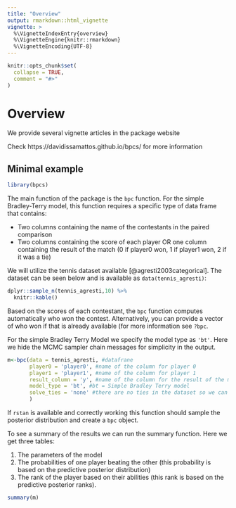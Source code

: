 ```yaml
---
title: "Overview"
output: rmarkdown::html_vignette
vignette: >
  %\VignetteIndexEntry{overview}
  %\VignetteEngine{knitr::rmarkdown}
  %\VignetteEncoding{UTF-8}
---
```


```r
knitr::opts_chunk$set(
  collapse = TRUE,
  comment = "#>"
)
```

# Overview

We provide several vignette articles in the package website

Check https://davidissamattos.github.io/bpcs/ for more information

## Minimal example

```r
library(bpcs)
```

The main function of the package is the `bpc` function. For the simple Bradley-Terry model, this function requires a specific type of data frame that contains:

* Two columns containing the name of the contestants in the paired comparison
* Two columns containing the score of each player OR  one column containing the result of the match (0 if player0 won, 1 if player1 won, 2 if it was a tie)

We will utilize the tennis dataset available [@agresti2003categorical]. The dataset can be seen below and is available as `data(tennis_agresti)`:

```r
dplyr::sample_n(tennis_agresti,10) %>% 
  knitr::kable()
```

Based on the scores of each contestant, the `bpc` function computes automatically who won the contest. Alternatively, you can provide a vector of who won if that is already available (for more information see `?bpc`.


For the simple Bradley Terry Model we specify the model type as `'bt'`. Here we hide the MCMC sampler chain messages for simplicity in the output. 

```r
m<-bpc(data = tennis_agresti, #datafrane
       player0 = 'player0', #name of the column for player 0
       player1 = 'player1', #name of the column for player 1
       result_column = 'y', #name of the column for the result of the match
       model_type = 'bt', #bt = Simple Bradley Terry model
       solve_ties = 'none' #there are no ties in the dataset so we can choose none here
       )
```

If `rstan` is available and correctly working this function should sample the posterior distribution and create a `bpc` object.

To see a summary of the results we can run the summary function. Here we get three tables:

1. The parameters of the model
2. The probabilities of one player beating the other (this probability is based on the predictive posterior distribution)
3. The rank of the player based on their abilities (this rank is based on the predictive posterior ranks).

```r
summary(m)
```
